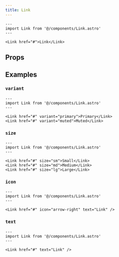 ```yaml
---
title: Link
---
```



```astro live
---
import Link from '@/components/Link.astro'
---

<Link href="#">Link</Link>
```

## Props

<Props />

## Examples

### `variant`

```astro live
---
import Link from '@/components/Link.astro'
---

<Link href="#" variant="primary">Primary</Link>
<Link href="#" variant="muted">Muted</Link>
```

### `size`

```astro live
---
import Link from '@/components/Link.astro'
---

<Link href="#" size="sm">Small</Link>
<Link href="#" size="md">Medium</Link>
<Link href="#" size="lg">Large</Link>
```

### `icon`

```astro live
---
import Link from '@/components/Link.astro'
---

<Link href="#" icon="arrow-right" text="Link" />
```

### `text`

```astro live
---
import Link from '@/components/Link.astro'
---

<Link href="#" text="Link" />
```
